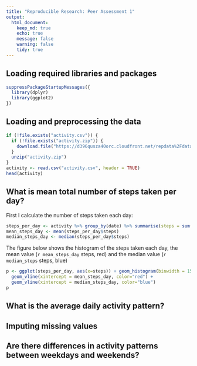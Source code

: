 ```yaml
---
title: "Reproducible Research: Peer Assessment 1"
output: 
  html_document:
    keep_md: true
    echo: true
    message: false
    warning: false
    tidy: true
---
```


## Loading required libraries and packages
```r
suppressPackageStartupMessages({
  library(dplyr)
  library(ggplot2)
})
```


## Loading and preprocessing the data
```r
if (!file.exists("activity.csv")) {
  if (!file.exists("activity.zip")) {
    download.file("https://d396qusza40orc.cloudfront.net/repdata%2Fdata%2Factivity.zip", "activity.zip", method = "libcurl")
  }
  unzip("activity.zip")
}
activity <- read.csv("activity.csv", header = TRUE)
head(activity)
```


## What is mean total number of steps taken per day?

First I calculate the number of steps taken each day:

```r
steps_per_day <- activity %>% group_by(date) %>% summarise(steps = sum(steps, na.rm = T))
mean_steps_day <- mean(steps_per_day$steps)
median_steps_day <- median(steps_per_day$steps)
```

The figure below shows the histogram of the steps taken each day, the mean value (`r mean_steps_day` steps, red) and the median value (`r median_steps` steps, blue)

```r
p <- ggplot(steps_per_day, aes(x=steps)) + geom_histogram(binwidth = 1500) +
  geom_vline(xintercept = mean_steps_day, color="red") +
  geom_vline(xintercept = median_steps_day, color="blue") 
p
```

## What is the average daily activity pattern?



## Imputing missing values



## Are there differences in activity patterns between weekdays and weekends?
